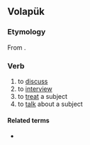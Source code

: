 ==Volapük==

===Etymology===
From {{pre|vo|be|spikön}}.

===Verb===
{{head|vo|verb}}

# to [[discuss]]
# to [[interview]]
# to [[treat]] a subject
# to [[talk]] about a subject

====Related terms====
* {{l|vo|bespik}}
